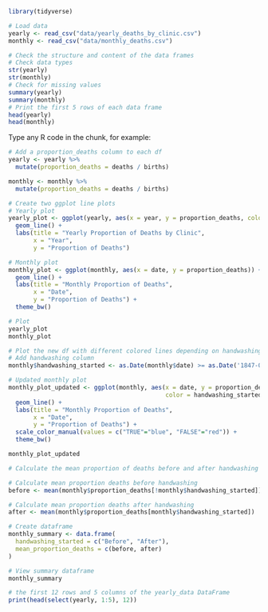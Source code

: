 
```r
library(tidyverse)

# Load data
yearly <- read_csv("data/yearly_deaths_by_clinic.csv")
monthly <- read_csv("data/monthly_deaths.csv")

```

```r
# Check the structure and content of the data frames
# Check data types
str(yearly)
str(monthly)
# Check for missing values
summary(yearly)
summary(monthly)
# Print the first 5 rows of each data frame
head(yearly)
head(monthly)
```

Type any R code in the chunk, for example:
```r
# Add a proportion_deaths column to each df
yearly <- yearly %>%
  mutate(proportion_deaths = deaths / births)

monthly <- monthly %>%
  mutate(proportion_deaths = deaths / births)

# Create two ggplot line plots
# Yearly plot
yearly_plot <- ggplot(yearly, aes(x = year, y = proportion_deaths, color = factor(clinic))) +
  geom_line() +
  labs(title = "Yearly Proportion of Deaths by Clinic",
       x = "Year",
       y = "Proportion of Deaths")

# Monthly plot
monthly_plot <- ggplot(monthly, aes(x = date, y = proportion_deaths)) +
  geom_line() +
  labs(title = "Monthly Proportion of Deaths",
       x = "Date",
       y = "Proportion of Deaths") +
  theme_bw()
```
```r
# Plot
yearly_plot
monthly_plot
```
```r
# Plot the new df with different colored lines depending on handwashing_started
# Add handwashing column
monthly$handwashing_started <- as.Date(monthly$date) >= as.Date('1847-06-01')

# Updated monthly plot
monthly_plot_updated <- ggplot(monthly, aes(x = date, y = proportion_deaths,
                                            color = handwashing_started)) +
  geom_line() +
  labs(title = "Monthly Proportion of Deaths",
       x = "Date",
       y = "Proportion of Deaths") +
  scale_color_manual(values = c("TRUE"="blue", "FALSE"="red")) +
  theme_bw()

monthly_plot_updated
```
```r
# Calculate the mean proportion of deaths before and after handwashing from the monthly data

# Calculate mean proportion deaths before handwashing
before <- mean(monthly$proportion_deaths[!monthly$handwashing_started])

# Calculate mean proportion deaths after handwashing
after <- mean(monthly$proportion_deaths[monthly$handwashing_started])

# Create dataframe
monthly_summary <- data.frame(
  handwashing_started = c("Before", "After"),
  mean_proportion_deaths = c(before, after)
)

# View summary dataframe
monthly_summary
```
```r
# the first 12 rows and 5 columns of the yearly_data DataFrame
print(head(select(yearly, 1:5), 12))
```
